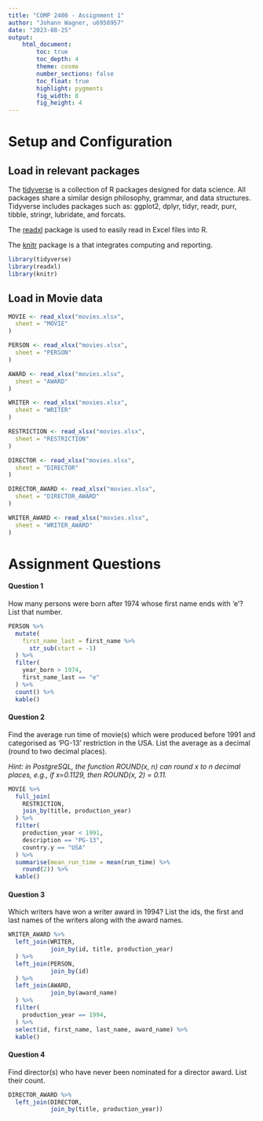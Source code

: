 ```yaml
---
title: "COMP 2400 - Assignment 1"
author: "Johann Wagner, u6958957"
date: "2023-08-25"
output:  
    html_document:
        toc: true
        toc_depth: 4
        theme: cosmo
        number_sections: false
        toc_float: true
        highlight: pygments
        fig_width: 8
        fig_height: 4
---
```


# **Setup and Configuration**

## Load in relevant packages

The [tidyverse](https://www.tidyverse.org/) is a collection of R packages designed for data science. All packages share a similar design philosophy, grammar, and data structures. Tidyverse includes packages such as: ggplot2, dplyr, tidyr, readr, purr, tibble, stringr, lubridate, and forcats.

The [readxl](https://readxl.tidyverse.org/) package is used to easily read in Excel files into R.

The [knitr](https://sachsmc.github.io/knit-git-markr-guide/knitr/knit.html) package is a that integrates computing and reporting.

```r
library(tidyverse)
library(readxl)
library(knitr)
```

## Load in Movie data

```r
MOVIE <- read_xlsx("movies.xlsx",
  sheet = "MOVIE"
)

PERSON <- read_xlsx("movies.xlsx",
  sheet = "PERSON"
)

AWARD <- read_xlsx("movies.xlsx",
  sheet = "AWARD"
)

WRITER <- read_xlsx("movies.xlsx",
  sheet = "WRITER"
)

RESTRICTION <- read_xlsx("movies.xlsx",
  sheet = "RESTRICTION"
)

DIRECTOR <- read_xlsx("movies.xlsx",
  sheet = "DIRECTOR"
)

DIRECTOR_AWARD <- read_xlsx("movies.xlsx",
  sheet = "DIRECTOR_AWARD"
)

WRITER_AWARD <- read_xlsx("movies.xlsx",
  sheet = "WRITER_AWARD"
)
```

# **Assignment Questions**

#### **Question 1**

How many persons were born after 1974 whose first name ends with 'e'? List that number.

```r
PERSON %>%
  mutate(
    first_name_last = first_name %>%
      str_sub(start = -1)
  ) %>%
  filter(
    year_born > 1974,
    first_name_last == "e"
  ) %>%
  count() %>%
  kable()
```

#### **Question 2**

Find the average run time of movie(s) which were produced before 1991 and categorised as 'PG-13' restriction in the USA. List the average as a decimal (round to two decimal places).

*Hint: in PostgreSQL, the function ROUND(x, n) can round x to n decimal places, e.g., if x=0.1129, then ROUND(x, 2) = 0.11.*

```r
MOVIE %>%
  full_join(
    RESTRICTION,
    join_by(title, production_year)
  ) %>%
  filter(
    production_year < 1991,
    description == "PG-13",
    country.y == "USA"
  ) %>%
  summarise(mean_run_time = mean(run_time) %>%
    round(2)) %>%
  kable()
```

#### **Question 3**

Which writers have won a writer award in 1994? List the ids, the first and last names of the writers along with the award names.

```r
WRITER_AWARD %>%
  left_join(WRITER,
            join_by(id, title, production_year)
  ) %>%
  left_join(PERSON,
            join_by(id)
  ) %>%
  left_join(AWARD,
            join_by(award_name)
  ) %>%
  filter(
    production_year == 1994,
  ) %>%
  select(id, first_name, last_name, award_name) %>%
  kable()
```

#### **Question 4**

Find director(s) who have never been nominated for a director award. List their count.

```r
DIRECTOR_AWARD %>%
  left_join(DIRECTOR,
            join_by(title, production_year))
  
```

